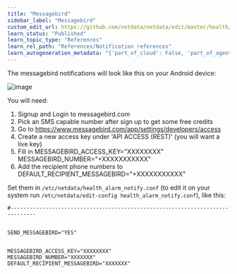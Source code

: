 ```yaml
---
title: "Messagebird"
sidebar_label: "Messagebird"
custom_edit_url: https://github.com/netdata/netdata/edit/master/health/notifications/messagebird/README.md
learn_status: "Published"
learn_topic_type: "References"
learn_rel_path: "References/Notification references"
learn_autogeneration_metadata: "{'part_of_cloud': False, 'part_of_agent': True}"
---
```



The messagebird notifications will look like this on your Android device:

![image](https://cloud.githubusercontent.com/assets/17090999/20034652/620b6100-a39b-11e6-96af-4f83b8e830e2.png)

You will need:

1.  Signup and Login to messagebird.com
2.  Pick an SMS capable number after sign up to get some free credits
3.  Go to <https://www.messagebird.com/app/settings/developers/access>
4.  Create a new access key under 'API ACCESS (REST)' (you will want a live key)
5.  Fill in MESSAGEBIRD_ACCESS_KEY="XXXXXXXX" MESSAGEBIRD_NUMBER="+XXXXXXXXXXX"
6.  Add the recipient phone numbers to DEFAULT_RECIPIENT_MESSAGEBIRD="+XXXXXXXXXXX"

Set them in `/etc/netdata/health_alarm_notify.conf` (to edit it on your system run `/etc/netdata/edit-config health_alarm_notify.conf`), like this:

```
#------------------------------------------------------------------------------


SEND_MESSAGEBIRD="YES"


MESSAGEBIRD_ACCESS_KEY="XXXXXXXX"
MESSAGEBIRD_NUMBER="XXXXXXX"
DEFAULT_RECIPIENT_MESSAGEBIRD="XXXXXXX"
```


